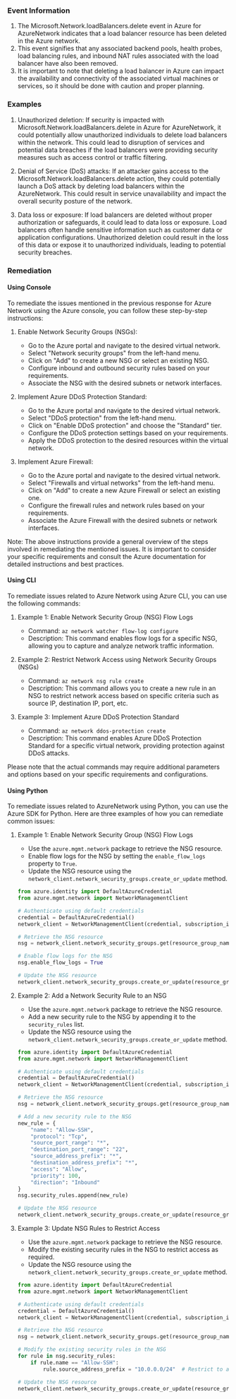 
### Event Information

1. The Microsoft.Network.loadBalancers.delete event in Azure for AzureNetwork indicates that a load balancer resource has been deleted in the Azure network.
2. This event signifies that any associated backend pools, health probes, load balancing rules, and inbound NAT rules associated with the load balancer have also been removed.
3. It is important to note that deleting a load balancer in Azure can impact the availability and connectivity of the associated virtual machines or services, so it should be done with caution and proper planning.


### Examples

1. Unauthorized deletion: If security is impacted with Microsoft.Network.loadBalancers.delete in Azure for AzureNetwork, it could potentially allow unauthorized individuals to delete load balancers within the network. This could lead to disruption of services and potential data breaches if the load balancers were providing security measures such as access control or traffic filtering.

2. Denial of Service (DoS) attacks: If an attacker gains access to the Microsoft.Network.loadBalancers.delete action, they could potentially launch a DoS attack by deleting load balancers within the AzureNetwork. This could result in service unavailability and impact the overall security posture of the network.

3. Data loss or exposure: If load balancers are deleted without proper authorization or safeguards, it could lead to data loss or exposure. Load balancers often handle sensitive information such as customer data or application configurations. Unauthorized deletion could result in the loss of this data or expose it to unauthorized individuals, leading to potential security breaches.

### Remediation

#### Using Console

To remediate the issues mentioned in the previous response for Azure Network using the Azure console, you can follow these step-by-step instructions:

1. Enable Network Security Groups (NSGs):
   - Go to the Azure portal and navigate to the desired virtual network.
   - Select "Network security groups" from the left-hand menu.
   - Click on "Add" to create a new NSG or select an existing NSG.
   - Configure inbound and outbound security rules based on your requirements.
   - Associate the NSG with the desired subnets or network interfaces.

2. Implement Azure DDoS Protection Standard:
   - Go to the Azure portal and navigate to the desired virtual network.
   - Select "DDoS protection" from the left-hand menu.
   - Click on "Enable DDoS protection" and choose the "Standard" tier.
   - Configure the DDoS protection settings based on your requirements.
   - Apply the DDoS protection to the desired resources within the virtual network.

3. Implement Azure Firewall:
   - Go to the Azure portal and navigate to the desired virtual network.
   - Select "Firewalls and virtual networks" from the left-hand menu.
   - Click on "Add" to create a new Azure Firewall or select an existing one.
   - Configure the firewall rules and network rules based on your requirements.
   - Associate the Azure Firewall with the desired subnets or network interfaces.

Note: The above instructions provide a general overview of the steps involved in remediating the mentioned issues. It is important to consider your specific requirements and consult the Azure documentation for detailed instructions and best practices.

#### Using CLI

To remediate issues related to Azure Network using Azure CLI, you can use the following commands:

1. Example 1: Enable Network Security Group (NSG) Flow Logs
   - Command: `az network watcher flow-log configure`
   - Description: This command enables flow logs for a specific NSG, allowing you to capture and analyze network traffic information.

2. Example 2: Restrict Network Access using Network Security Groups (NSGs)
   - Command: `az network nsg rule create`
   - Description: This command allows you to create a new rule in an NSG to restrict network access based on specific criteria such as source IP, destination IP, port, etc.

3. Example 3: Implement Azure DDoS Protection Standard
   - Command: `az network ddos-protection create`
   - Description: This command enables Azure DDoS Protection Standard for a specific virtual network, providing protection against DDoS attacks.

Please note that the actual commands may require additional parameters and options based on your specific requirements and configurations.

#### Using Python

To remediate issues related to AzureNetwork using Python, you can use the Azure SDK for Python. Here are three examples of how you can remediate common issues:

1. Example 1: Enable Network Security Group (NSG) Flow Logs
   - Use the `azure.mgmt.network` package to retrieve the NSG resource.
   - Enable flow logs for the NSG by setting the `enable_flow_logs` property to `True`.
   - Update the NSG resource using the `network_client.network_security_groups.create_or_update` method.

   ```python
   from azure.identity import DefaultAzureCredential
   from azure.mgmt.network import NetworkManagementClient

   # Authenticate using default credentials
   credential = DefaultAzureCredential()
   network_client = NetworkManagementClient(credential, subscription_id)

   # Retrieve the NSG resource
   nsg = network_client.network_security_groups.get(resource_group_name, nsg_name)

   # Enable flow logs for the NSG
   nsg.enable_flow_logs = True

   # Update the NSG resource
   network_client.network_security_groups.create_or_update(resource_group_name, nsg_name, nsg)
   ```

2. Example 2: Add a Network Security Rule to an NSG
   - Use the `azure.mgmt.network` package to retrieve the NSG resource.
   - Add a new security rule to the NSG by appending it to the `security_rules` list.
   - Update the NSG resource using the `network_client.network_security_groups.create_or_update` method.

   ```python
   from azure.identity import DefaultAzureCredential
   from azure.mgmt.network import NetworkManagementClient

   # Authenticate using default credentials
   credential = DefaultAzureCredential()
   network_client = NetworkManagementClient(credential, subscription_id)

   # Retrieve the NSG resource
   nsg = network_client.network_security_groups.get(resource_group_name, nsg_name)

   # Add a new security rule to the NSG
   new_rule = {
       "name": "Allow-SSH",
       "protocol": "Tcp",
       "source_port_range": "*",
       "destination_port_range": "22",
       "source_address_prefix": "*",
       "destination_address_prefix": "*",
       "access": "Allow",
       "priority": 100,
       "direction": "Inbound"
   }
   nsg.security_rules.append(new_rule)

   # Update the NSG resource
   network_client.network_security_groups.create_or_update(resource_group_name, nsg_name, nsg)
   ```

3. Example 3: Update NSG Rules to Restrict Access
   - Use the `azure.mgmt.network` package to retrieve the NSG resource.
   - Modify the existing security rules in the NSG to restrict access as required.
   - Update the NSG resource using the `network_client.network_security_groups.create_or_update` method.

   ```python
   from azure.identity import DefaultAzureCredential
   from azure.mgmt.network import NetworkManagementClient

   # Authenticate using default credentials
   credential = DefaultAzureCredential()
   network_client = NetworkManagementClient(credential, subscription_id)

   # Retrieve the NSG resource
   nsg = network_client.network_security_groups.get(resource_group_name, nsg_name)

   # Modify the existing security rules in the NSG
   for rule in nsg.security_rules:
       if rule.name == "Allow-SSH":
           rule.source_address_prefix = "10.0.0.0/24"  # Restrict to a specific IP range

   # Update the NSG resource
   network_client.network_security_groups.create_or_update(resource_group_name, nsg_name, nsg)
   ```

